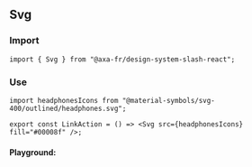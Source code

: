 
<Meta of={ActionStories} />

## Svg

### Import

```tsx title="test.js"
import { Svg } from "@axa-fr/design-system-slash-react";
```

### Use

<Canvas of={ActionStories.Headphones} />

```tsx title="test.js"
import headphonesIcons from "@material-symbols/svg-400/outlined/headphones.svg";

export const LinkAction = () => <Svg src={headphonesIcons} fill="#00008f" />;
```

#### Playground:

<Canvas of={ActionStories.Default} />

<Controls of={ActionStories.Default} />
